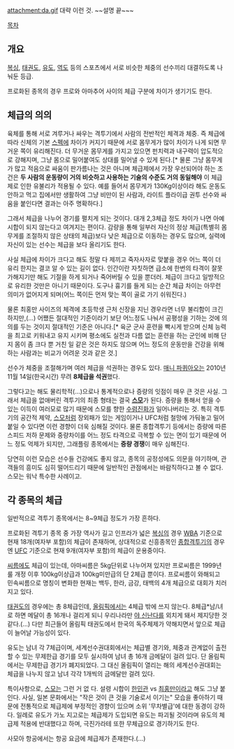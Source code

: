 attachment:da.gif
대략 이런 것. ~~설명 끝~~~

[[목차]]
== 개요 ==
[[복싱]], [[태권도]], [[유도]], [[역도]] 등의 스포츠에서 서로 비슷한 체중의 선수끼리 대결하도록 나눠둔 등급.

프로화된 종목의 경우 프로와 아마추어 사이의 체급 구분에 차이가 생기기도 한다.

== 체급의 의의 ==
육체를 통해 서로 겨루거나 싸우는 격투기에서 사람의 전반적인 체격과 체중. 즉 체급에 따라 신체의 기본 [[스펙]]에 차이가 커지기 때문에 서로 몸무게가 많이 차이가 나게 되면 무거운 쪽이 유리해진다. 더 무거운 몸무게를 가지고 있으면 펀치력과 내구력이 압도적으로 강해지며, 그냥 몸으로 밀어붙여도 상대를 밀어낼 수 있게 된다.[* 물론 그냥 몸무게가 많고 적음으로 싸움이 판가름나는 것은 아니며 체급제에서 가장 우선되어야 하는 조건은 '''두 사람의 운동량이 거의 비슷하고 사용하는 기술의 수준도 거의 동일해야''' 이 체급제로 인한 유불리가 적용될 수 있다. 예를 들어서 몸무게가 130Kg이상이라 해도 운동도 안하고 먹고 집에서만 생활하여 그냥 비만이 된 사람과, 라이트 플라이급 권투 선수와 싸움을 붙인다면 결과는 아주 명확하다.]

그래서 체급을 나누어 경기를 펼치게 되는 것이다. 대개 2,3체급 정도 차이가 나면 아예 시합이 되지 않는다고 여겨지는 편이다. 감량을 통해 일부러 자신의 정상 체급(특별히 몸무게를 조절하지 않은 상태의 체급)보다 낮은 체급으로 이동하는 경우도 많으며, 실력에 자신이 있는 선수는 체급을 보다 올리기도 한다.

사실 체급에 차이가 크다고 해도 정말 다 제끼고 죽자사자로 맞붙을 경우 어느 쪽이 더 유리 한지는 결코 알 수 있는 길이 없다. 인간이란 자칫하면 급소에 한번의 타격이 잘못 가해지기만 해도 기절을 하게 되거나 죽어버릴 수 있을 뿐더러. 체급이 크다고 일방적으로 유리한 것만은 아니기 때문이다. 도구나 흉기를 들게 되는 순간 체급 차이는 아무런 의미가 없어지게 되며(어느 쪽이든 먼저 맞는 쪽이 골로 가기 쉬워진다.) 

물론 최홍만 사이즈의 체격에 초등학생 근처 신장을 지닌 경우라면 너무 불리함이 크긴 하지만,(...) 어쨌든 절대적인 기준이라기 보단 어느정도 나눠서 공평성을 기하는 것에 의의를 두는 것이지 절대적인 기준은 아니다.[* 육군 군사 훈련을 빡시게 받으며 신체 능력을 최고로 키워내고 유지 시키며 평소에도 실전과 다름 없는 훈련을 하는 군인에 비해 단지 몸이 좀 크다 뿐 거친 일 같은 것은 하지도 않으며 어느 정도의 운동만을 건강을 위해 하는 사람과는 비교가 어려운 것과 같은 것.]

선수가 체중을 조절해가며 여러 체급을 석권하는 경우도 있다. [[매니 파퀴아오]]는 2010년 11월 14일(한국시간) 무려 '''8체급을 석권'''했다.

그렇다고는 해도 물리학적(...)으로나 통계적으로나 증량의 잇점이 매우 큰 것은 사실. 그래서 체급을 없애버린 격투기의 최종 형태는 결국 '''[[스모]]'''가 된다. 증량을 통해서 얻을 수 있는 이득이 여러모로 많기 때문에 스모를 향한 [[수렴진화]]가 일어나버리는 것. 특히 격투기의 공간적 제약, [[스모]]처럼 장외패가 있는 게임이거나 UFC처럼 철망에 가둬놓고 밀어붙일 수 있다면 이런 경향이 더욱 심해질 것이다. 물론 종합격투기 등에서는 증량에 따른 스피드 저하 문제와 중량차이를 어느 정도 타격으로 극복할 수 있는 면이 있기 때문에 어느 정도 억제가 되지만, 그래플링 종목에서는 '''증량 경쟁'''이 매우 심해진다.

당연히 이런 모습은 선수들 건강에도 좋지 않고, 종목의 공정성에도 의문을 야기하며, 관객들의 흥미도 심히 떨어드리기 때문에 일반적인 관점에서는 바람직하다고 볼 수 없다. 스모는 워낙 특수한 사례이고.

== 각 종목의 체급 ==
일반적으로 격투기 종목에서는 8~9체급 정도가 가장 흔하다.

프로화된 격투기 종목 중 가장 역사가 길고 인프라가 넓은 [[복싱]]의 경우 [[WBA]] 기준으로 현재 18개(여자부 포함)의 체급이 존재하며, 상대적으로 신흥종목인 [[종합격투기]]의 경우엔 [[UFC]] 기준으로 현재 9개(여자부 포함)의 체급이 운용중이다.

[[씨름]]에도 체급이 있는데, 아마씨름은 5kg단위로 나누어져 있지만 프로씨름은 1999년 룰 개정 이후 100kg이상급과 100kg미만급의 단 2체급 뿐이다. 프로씨름이 와해되고 민속씨름으로 명칭이 변화한 현재는 백두, 한라, 금강, 태백의 4개 체급으로 대회가 치러지고 있다.

[[태권도]]의 경우에는 총 8체급인데, [[올림픽]]에서는 4체급 밖에 쓰지 않는다. 8체급*남/녀로 하면 메달이 총 16개나 걸리게 되니 우리나라만 [[야 신난다]]를 외치게 돼서 제지당한 것 같다.(…) 다만 최근들어 올림픽 태권도에서 한국의 독주체제가 약해지면서 앞으로 체급이 늘어날 가능성이 있다.

유도는 남녀 각 7체급이며, 세계선수권대회에서는 체급별 경기와, 체중과 관계없이 출전할 수 있는 무제한급 경기를 모두 실시하여 남녀 총 16개 금메달이 걸려 있다. 단 올림픽에서는 무제한급 경기가 폐지되었다. 그 대신 올림픽이 열리는 해의 세계선수권대회는 체급을 나누지 않고 남녀 각각 1개씩의 금메달만 걸려 있다.

특이사항으로, [[스모]]는 그런 거 없 다. 설령 시합이 [[한민관]] vs [[최홍만]]이라고 해도 그냥 붙인다. 사실, 일본 문화에서는 "작은 것이 큰 것을 기술로서 이기는" 모습을 좋아하기 때문에 전통적으로 체급제에 부정적인 경향이 있으며 소위 '무차별급'에 대한 동경이 강하다. 일례로 유도가 가노 지고로는 체급제가 도입되면 유도는 파괴될 것이라며 유도의 체급제 적용에 반대했다고 하며, 극진가라테 또한 무체급으로 경기하기도 한다.

사모아 항공에서는 항공 요금에 체급제가 존재한다.(...)
